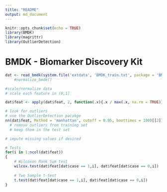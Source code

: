 ```yaml
---
title: "README"
output: md_document
---
```


```r
knitr::opts_chunk$set(echo = TRUE)
library(BMDK)
library(magrittr)
library(OutlierDetection)
```

# BMDK - Biomarker Discovery Kit

```r
dat <- read_bmdk(system.file('extdata', 'BMDK_train.txt', package = 'BMDK')) #%>%
    #normalize_bmdk()

#scale/normalize data
# scale each feature in (0,1]

dat$feat <- apply(dat$feat, 2, function(.x){.x / max(.x, na.rm = TRUE)})

# look for outliers
# use the OutlierDetection pacakge
nn(dat$feat, Method = 'manhattan', cutoff = 0.95, boottimes = 100)[[2]]
  # remove outliers from training set
  # keep them in the test set

# impute missing values if desired

# Tests
for(i in 1:ncol(dat$feat))
{
    # Wilcoxon Rank Sum test
    wilcox.test(dat$feat[dat$case == 1,i], dat$feat[dat$case == 0,i])
    
    # Two Sample t-test
    t.test(dat$feat[dat$case == 1,i], dat$feat[dat$case == 0,i])
}
```
